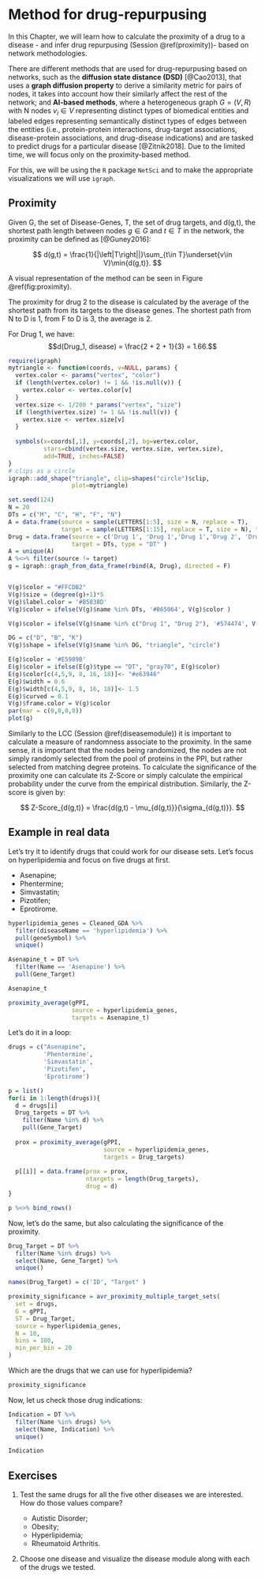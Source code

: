# Method for drug-repurpusing

In this Chapter, we will learn how to calculate the proximity of a drug to a disease - and infer drug repurpusing (Session \@ref(proximity))- based on network methodologies.

There are different methods that are used for drug-repurpusing based on networks, such as the **diffusion state distance (DSD)** [@Cao2013], that uses a **graph diffusion property** to derive a similarity metric for pairs of nodes, it takes into account how their similarly affect the rest of the network; and **AI-based methods**, where a heterogeneous graph $G = (V,R)$ with N nodes $v_i \in V$ representing distinct types of biomedical entities and labeled edges representing semantically distinct types of edges between the entities (i.e., protein-protein interactions, drug-target associations, disease-protein associations, and drug-disease indications) and are tasked to predict drugs for a particular disease [@Zitnik2018]. Due to the limited time, we will focus only on the proximity-based method.

For this, we will be using the `R` package `NetSci` and to make the appropriate visualizations we will use `igraph`.

## Proximity

Given G, the set of Disease-Genes, T, the set of drug targets, and d(g,t), the shortest path length between nodes $g \in G$ and $t \in T$ in the network, the proximity can be defined as [@Guney2016]:

$$ 
d(g,t)  = \frac{1}{|\left|T\right||}\sum_{t\in T}\underset{v\in V}\min{d(g,t)}.
$$

A visual representation of the method can be seen in Figure \@ref(fig:proximity).

The proximity for drug 2 to the disease is calculated by the average of the shortest path from its targets to the disease genes. The shortest path from N to D is 1, from F to D is 3, the average is 2.

For Drug 1, we have: 
$$d(Drug_1, disease) = \frac{2 + 2 + 1}{3} = 1.66.$$

```r
require(igraph)
mytriangle <- function(coords, v=NULL, params) {
  vertex.color <- params("vertex", "color")
  if (length(vertex.color) != 1 && !is.null(v)) {
    vertex.color <- vertex.color[v]
  }
  vertex.size <- 1/200 * params("vertex", "size")
  if (length(vertex.size) != 1 && !is.null(v)) {
    vertex.size <- vertex.size[v]
  }
  
  symbols(x=coords[,1], y=coords[,2], bg=vertex.color,
          stars=cbind(vertex.size, vertex.size, vertex.size),
          add=TRUE, inches=FALSE)
}
# clips as a circle
igraph::add_shape("triangle", clip=shapes("circle")$clip,
                  plot=mytriangle)
```

```r
set.seed(124)
N = 20
DTs = c("M", "C", "H", "F", "N")
A = data.frame(source = sample(LETTERS[1:5], size = N, replace = T), 
               target = sample(LETTERS[1:15], replace = T, size = N), type = "PPI")
Drug = data.frame(source = c('Drug 1', 'Drug 1','Drug 1','Drug 2', 'Drug 2'), 
                  target = DTs, type = "DT" )
A = unique(A)
A %<>% filter(source != target)
g = igraph::graph_from_data_frame(rbind(A, Drug), directed = F) 


V(g)$color = "#FFCDB2"
V(g)$size = (degree(g)+1)*5
V(g)$label.color = '#B5838D'
V(g)$color = ifelse(V(g)$name %in% DTs, '#B65064', V(g)$color )

V(g)$color = ifelse(V(g)$name %in% c("Drug 1", "Drug 2"), '#574474', V(g)$color )

DG = c("D", "B", "K")
V(g)$shape = ifelse(V(g)$name %in% DG, "triangle", "circle")

E(g)$color = '#E5989B'
E(g)$color = ifelse(E(g)$type == "DT", "gray70", E(g)$color)
E(g)$color[c(4,5,9, 8, 16, 18)]<- "#e63946"
E(g)$width = 0.6
E(g)$width[c(4,5,9, 8, 16, 18)]<- 1.5
E(g)$curved = 0.1
V(g)$frame.color = V(g)$color
par(mar = c(0,0,0,0))
plot(g)
```

Similarly to the LCC (Session \@ref(diseasemodule)) it is important to calculate a measure of randomness associate to the proximity. In the same sense, it is important that the nodes being randomized, the nodes are not simply randomly selected from the pool of proteins in the PPI, but rather selected from matching degree proteins. To calculate the significance of the proximity one can calculate its Z-Score or simply calculate the empirical probability under the curve from the empirical distribution. Similarly, the Z-score is given by:

$$
Z-Score_{d(g,t)} = \frac{d(g,t) - \mu_{d(g,t)}}{\sigma_{d(g,t)}}.
$$

## Example in real data

Let's try it to identify drugs that could work for our disease sets. Let's focus on hyperlipidemia and focus on five drugs at first.

-   Asenapine;
-   Phentermine;
-   Simvastatin;
-   Pizotifen;
-   Eprotirome.

```r
hyperlipidemia_genes = Cleaned_GDA %>%
  filter(diseaseName == 'hyperlipidemia') %>% 
  pull(geneSymbol) %>% 
  unique()

Asenapine_t = DT %>% 
  filter(Name == 'Asenapine') %>%
  pull(Gene_Target)

Asenapine_t

proximity_average(gPPI, 
                  source = hyperlipidemia_genes, 
                  targets = Asenapine_t)
```

Let's do it in a loop:

```r
drugs = c("Asenapine", 
          'Phentermine', 
          'Simvastatin', 
          'Pizotifen',
          'Eprotirome')

p = list()
for(i in 1:length(drugs)){
  d = drugs[i]
  Drug_targets = DT %>% 
    filter(Name %in% d) %>%
    pull(Gene_Target)
  
  prox = proximity_average(gPPI, 
                           source = hyperlipidemia_genes, 
                           targets = Drug_targets)
  
  p[[i]] = data.frame(prox = prox, 
                      ntargets = length(Drug_targets), 
                      drug = d)
}

p %<>% bind_rows()
```

Now, let's do the same, but also calculating the significance of the proximity.

```r
Drug_Target = DT %>% 
  filter(Name %in% drugs) %>% 
  select(Name, Gene_Target) %>% 
  unique()

names(Drug_Target) = c('ID', "Target" )

proximity_significance = avr_proximity_multiple_target_sets(
  set = drugs,
  G = gPPI,
  ST = Drug_Target,
  source = hyperlipidemia_genes,
  N = 10,
  bins = 100,
  min_per_bin = 20
)
```

Which are the drugs that we can use for hyperlipidemia? 

```r
proximity_significance
```

Now, let us check those drug indications:

```r
Indication = DT %>% 
  filter(Name %in% drugs) %>% 
  select(Name, Indication) %>% 
  unique()

Indication
```

## Exercises

1.  Test the same drugs for all the five other diseases we are interested. How do those values compare?

    -   Autistic Disorder;
    -   Obesity;
    -   Hyperlipidemia;
    -   Rheumatoid Arthritis.

2.  Choose one disease and visualize the disease module along with each of the drugs we tested.
